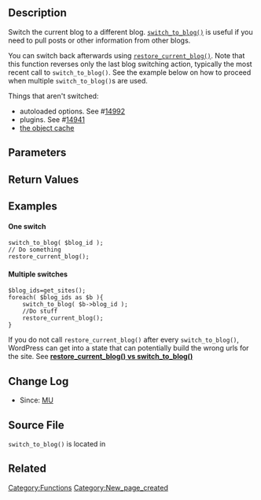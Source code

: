 {{Languages|
{{en|Function Reference/switch to blog}}
{{ja| 関数リファレンス/switch to blog}}
}}
== Description ==

Switch the current blog to a different blog.  <tt>[[Function_Reference/switch_to_blog|switch_to_blog()]]</tt> is useful if you need to pull posts or other information
from other blogs.

You can switch back afterwards using <tt>[[Function_Reference/restore_current_blog|restore_current_blog()]]</tt>. Note that this function reverses only the last blog switching action, typically the most recent call to <tt>switch_to_blog()</tt>. See the example below on how to proceed when multiple <tt>switch_to_blog()</tt>s are used.

Things that aren't switched:
* autoloaded options. See #[http://core.trac.wordpress.org/ticket/14992 14992]
* plugins. See #[http://core.trac.wordpress.org/ticket/14941 14941]
* [http://core.trac.wordpress.org/ticket/14992 the object cache]

== Parameters ==

{{Parameter|$new_blog|integer|The id of the blog you want to switch to.|required|current blog}}

{{Parameter|$deprecated|boolean|Deprecated argument|optional|null}}

== Return Values ==

{{Return||bool|<tt>true</tt> is returned even when no blog exists with a Blog ID of <tt>$new_blog</tt>, or when "switching" to the current blog.}}

== Examples ==

==== One switch ====
<pre>
switch_to_blog( $blog_id );
// Do something
restore_current_blog();
</pre>

==== Multiple switches ====
<pre>
$blog_ids=get_sites();
foreach( $blog_ids as $b ){
    switch_to_blog( $b->blog_id );
    //Do stuff
    restore_current_blog();
}
</pre>
If you do not call <tt>restore_current_blog()</tt> after every <tt>switch_to_blog()</tt>, WordPress can get into a state that can potentially build the wrong urls for the site.
See [http://wordpress.stackexchange.com/q/89113 '''restore_current_blog() vs switch_to_blog()''']

== Change Log ==

* Since: [[Version MU | MU]]

== Source File ==

<tt>switch_to_blog()</tt> is located in {{Trac|wp-includes/ms-blogs.php}}

== Related ==

{{Multisite Blog Tags}}

[[Category:Functions]]

[[Category:New_page_created]]